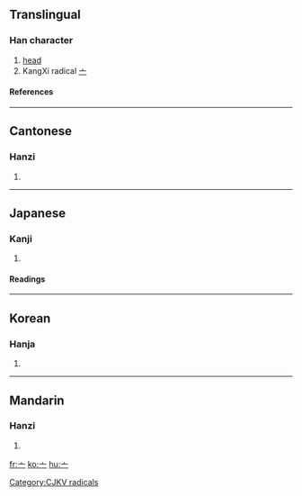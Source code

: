 ==Translingual==
{{Han stroke|[[Image:亠-order.gif]]}}
===Han character===
{{Han char|rn=8|rad=亠|as=00|sn=2|four=|canj=戈一 (IM), X戈一 (XIM)}}
# [[head]]
# KangXi radical [[Index:Chinese radical/亠|亠]]
====References====
{{Han ref|kx=0088.020|dkj=00286|dj=0184.120|hdz=10279.040|uh=4EA0|ud=20128}}
----

==Cantonese==
===Hanzi===
{{yue-hanzi|jyut=[[tau4]]|y=[[tau4]]}}
# {{defn|Cantonese}}
----
==Japanese==
===Kanji===
{{ja-kanji|grade=9|rs=亠00}}
# {{defn|Japanese}}
====Readings====
{{ja-readings|on=[[とう]] (tō), [[ず]] (zu)|kun=[[けいさん]] (keisan), [[なべぶた]] (nabebuta)}}
----
==Korean==
===Hanja===
{{ko-hanja|hangeul=두|rv=du|mr=tu}}
# {{defn|Korean}}
----
==Mandarin==
===Hanzi===
{{cmn-hanzi|pin=[[tóu]] ([[tou2]]), [[wú]] ([[wu2]])|wg=[[t'ou2|t'ou<sup>2</sup>]], [[wu2|wu<sup>2</sup>]]}}
# {{defn|Mandarin}}

[[Category:CJKV radicals]]

[[fr:亠]]
[[ko:亠]]
[[hu:亠]]